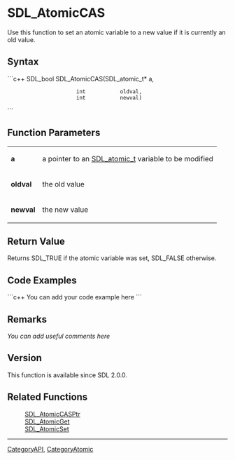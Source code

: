 <!-- pragma section-numbers off -->
<!-- pragma disable-camelcase -->

= SDL_AtomicCAS =
Use this function to set an atomic variable to a new value if it is currently an old value.


== Syntax ==
```c++
SDL_bool SDL_AtomicCAS(SDL_atomic_t* a,
                       int           oldval,
                       int           newval)
```

== Function Parameters ==
{|
|'''a'''
|a pointer to an [[SDL_atomic_t]] variable to be modified
|-
|'''oldval'''
|the old value
|-
|'''newval'''
|the new value
|}

== Return Value ==
Returns SDL_TRUE if the atomic variable was set, SDL_FALSE otherwise.

== Code Examples ==
```c++
You can add your code example here
```

== Remarks ==
''You can add useful comments here''

== Version ==
This function is available since SDL 2.0.0.

== Related Functions ==
:[[SDL_AtomicCASPtr]]
:[[SDL_AtomicGet]]
:[[SDL_AtomicSet]]

----
[[CategoryAPI]], [[CategoryAtomic]]
